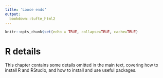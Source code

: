```yaml
---
title: 'Loose ends'
output:
  bookdown::tufte_html2
---
```


```r
knitr::opts_chunk$set(echo = TRUE, collapse=TRUE, cache=TRUE)
```



# R details

This chapter contains some details omitted in the main text, covering how to install R and RStudio, and how to install and use useful packages.
